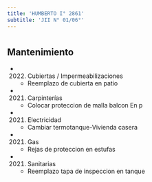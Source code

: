 ```yaml
---
title: 'HUMBERTO I° 2861'
subtitle: 'JII N° 01/06°'
---
```


#


## Mantenimiento

*  (2022) Cubiertas / Impermeabilizaciones 
    + Reemplazo de cubierta en patio

*  (2021) Carpinterías 
    + Colocar proteccion de malla balcon  En p

*  (2021) Electricidad 
    + Cambiar termotanque-Vivienda casera

*  (2021) Gas 
    + Rejas de proteccion en estufas

*  (2021) Sanitarias 
    + Reemplazo tapa de inspeccion en tanque




